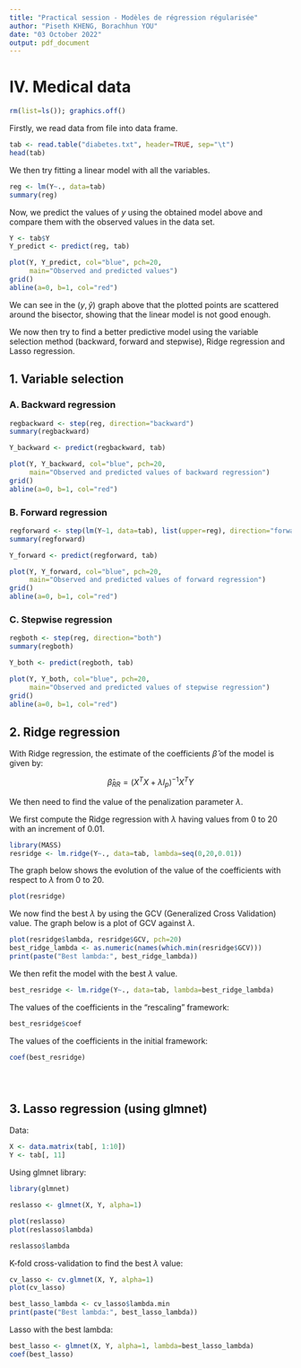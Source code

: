```yaml
---
title: "Practical session - Modèles de régression régularisée"
author: "Piseth KHENG, Borachhun YOU"
date: "03 October 2022"
output: pdf_document
---
```


# IV. Medical data

```r
rm(list=ls()); graphics.off()
```

Firstly, we read data from file into data frame.

```r
tab <- read.table("diabetes.txt", header=TRUE, sep="\t")
head(tab)
```
We then try fitting a linear model with all the variables.

```r
reg <- lm(Y~., data=tab)
summary(reg)
```

Now, we predict the values of $y$ using the obtained model above and compare them with the observed values in the data set.

```r
Y <- tab$Y
Y_predict <- predict(reg, tab)

plot(Y, Y_predict, col="blue", pch=20, 
     main="Observed and predicted values")
grid()
abline(a=0, b=1, col="red")
```

We can see in the $(y,\hat{y})$ graph above that the plotted points are scattered around the bisector, showing that the linear model is not good enough.

We now then try to find a better predictive model using the variable selection method (backward, forward and stepwise), Ridge regression and Lasso regression.

## 1. Variable selection

### A. Backward regression

```r
regbackward <- step(reg, direction="backward")
summary(regbackward)
```

```r
Y_backward <- predict(regbackward, tab)

plot(Y, Y_backward, col="blue", pch=20, 
     main="Observed and predicted values of backward regression")
grid()
abline(a=0, b=1, col="red")
```

### B. Forward regression

```r
regforward <- step(lm(Y~1, data=tab), list(upper=reg), direction="forward")
summary(regforward)
```

```r
Y_forward <- predict(regforward, tab)

plot(Y, Y_forward, col="blue", pch=20, 
     main="Observed and predicted values of forward regression")
grid()
abline(a=0, b=1, col="red")
```

### C. Stepwise regression

```r
regboth <- step(reg, direction="both")
summary(regboth)
```

```r
Y_both <- predict(regboth, tab)

plot(Y, Y_both, col="blue", pch=20, 
     main="Observed and predicted values of stepwise regression")
grid()
abline(a=0, b=1, col="red")
```

## 2. Ridge regression

With Ridge regression, the estimate of the coefficients $\hat{\beta}$ of the model is given by:

$$\hat{\beta}_{RR} = (X^T X + \lambda I_p)^{-1} X^T Y$$

We then need to find the value of the penalization parameter $\lambda$.

We first compute the Ridge regression with $\lambda$ having values from 0 to 20 with an increment of 0.01.

```r
library(MASS)
resridge <- lm.ridge(Y~., data=tab, lambda=seq(0,20,0.01))
```

The graph below shows the evolution of the value of the coefficients with respect to $\lambda$ from 0 to 20.

```r
plot(resridge)
```

We now find the best $\lambda$ by using the GCV (Generalized Cross Validation) value. The graph below is a plot of GCV against $\lambda$.

```r
plot(resridge$lambda, resridge$GCV, pch=20)
best_ridge_lambda <- as.numeric(names(which.min(resridge$GCV)))
print(paste("Best lambda:", best_ridge_lambda))
```

We then refit the model with the best $\lambda$ value.

```r
best_resridge <- lm.ridge(Y~., data=tab, lambda=best_ridge_lambda)
```

The values of the coefficients in the "rescaling" framework:

```r
best_resridge$coef
```

The values of the coefficients in the initial framework:

```r
coef(best_resridge)
```

```r
```

```r
```

```r
```

## 3. Lasso regression (using glmnet)

Data:

```r
X <- data.matrix(tab[, 1:10])
Y <- tab[, 11]
```

Using glmnet library:

```r
library(glmnet)

reslasso <- glmnet(X, Y, alpha=1)

plot(reslasso)
plot(reslasso$lambda)

reslasso$lambda
```

K-fold cross-validation to find the best $\lambda$ value:

```r
cv_lasso <- cv.glmnet(X, Y, alpha=1)
plot(cv_lasso)

best_lasso_lambda <- cv_lasso$lambda.min
print(paste("Best lambda:", best_lasso_lambda))
```

Lasso with the best lambda:

```r
best_lasso <- glmnet(X, Y, alpha=1, lambda=best_lasso_lambda)
coef(best_lasso)
```
